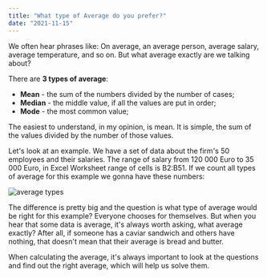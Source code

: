 ```yaml
---
title: "What type of Average do you prefer?"
date: "2021-11-15"
---
```



We often hear phrases like: On average, an average person, average salary, average temperature, and so on. But what average exactly are we talking about?

There are **3 types of average**:



-   **Mean** - the sum of the numbers divided by the number of cases;
-   **Median** - the middle value, if all the values are put in order;
-   **Mode** - the most common value;



The easiest to understand, in my opinion, is mean. It is simple, the sum of the values divided by the number of those values.

Let's look at an example. We have a set of data about the firm's 50 employees and their salaries. The range of salary from 120 000 Euro to 35 000 Euro, in Excel Worksheet range of cells is B2:B51. If we count all types of average for this example we gonna have these numbers:


![average types](./imgs/average.png)


The difference is pretty big and the question is what type of average would be right for this example? Everyone chooses for themselves. But when you hear that some data is average, it's always worth asking, what average exactly? After all, if someone has a caviar sandwich and others have nothing, that doesn't mean that their average is bread and butter.



When calculating the average, it's always important to look at the questions and find out the right average, which will help us solve them.
